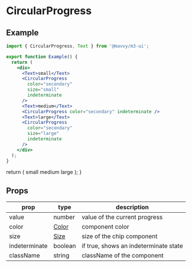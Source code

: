 # CircularProgress

## Example

```jsx
import { CircularProgress, Text } from '@mavvy/m3-ui';

export function Example() {
  return (
    <div>
      <Text>small</Text>
      <CircularProgress
        color="secondary"
        size="small"
        indeterminate
      />
      <Text>medium</Text>
      <CircularProgress color="secondary" indeterminate />
      <Text>large</Text>
      <CircularProgress
        color="secondary"
        size="large"
        indeterminate
      />
    </div>
  );
}


```


  return (
    <List>
      <Text>small</Text>
      <CircularProgress indeterminate color="secondary" size="small" />
      <Text>medium</Text>
      <CircularProgress indeterminate color="secondary" />
      <Text>large</Text>
      <CircularProgress indeterminate color="secondary" size="large" />
    </List>
  );
}

<Example />

## Props

|prop|type|description|
|----|----|-----------|
|value|number|value of the current progress|
|color|[Color](/docs/theming/colors)|component color|
|size|[Size](#size)|size of the chip component|
|indeterminate|boolean|if true, shows an indeterminate state|
|className|string|className of the component|